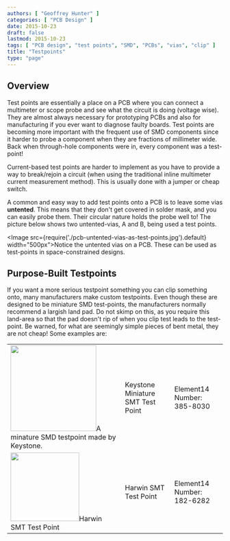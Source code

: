 ```yaml
---
authors: [ "Geoffrey Hunter" ]
categories: [ "PCB Design" ]
date: 2015-10-23
draft: false
lastmod: 2015-10-23
tags: [ "PCB design", "test points", "SMD", "PCBs", "vias", "clip" ]
title: "Testpoints"
type: "page"
---
```


## Overview

Test points are essentially a place on a PCB where you can connect a multimeter or scope probe and see what the circuit is doing (voltage wise). They are almost always necessary for prototyping PCBs and also for manufacturing if you ever want to diagnose faulty boards. Test points are becoming more important with the frequent use of SMD components since it harder to probe a component when they are fractions of  millimeter wide. Back when through-hole components were in, every component was a test-point!

Current-based test points are harder to implement as you have to provide a way to break/rejoin a circuit (when using the traditional inline multimeter current measurement method). This is usually done with a jumper or cheap switch.

A common and easy way to add test points onto a PCB is to leave some vias **untented**. This means that they don't get covered in solder mask, and you can easily probe them. Their circular nature holds the probe well to! The picture below shows two untented-vias, A and B, being used a test points.

<Image src={require('./pcb-untented-vias-as-test-points.jpg').default} width="500px">Notice the untented vias on a PCB. These can be used as test-points in space-constrained designs.</Image>

## Purpose-Built Testpoints

If you want a more serious testpoint something you can clip something onto, many manufacturers make custom testpoints. Even though these are designed to be miniature SMD test-points, the manufacturers normally recommend a largish land pad. Do not skimp on this, as you require this land-area so that the pad doesn't rip of when you clip test leads to the test-point. Be warned, for what are seemingly simple pieces of bent metal, they are not cheap! Some examples are:

<table>
  <tbody>
    <tr>
      <td><Image src={require('./keystone-minature-smd-testpoint.jpg').default} width="200px">A minature SMD testpoint made by Keystone.</Image></td>
      <td>Keystone Miniature SMT Test Point</td>
      <td>Element14 Number: 385-8030</td>
    </tr>
    <tr>
      <td><Image src={require('./harwin-smt-test-point.jpg').default} width="160px">Harwin SMT Test Point</Image></td>
      <td>Harwin SMT Test Point</td>
      <td>Element14 Number: 182-6282</td>
    </tr>
  </tbody>
</table>
